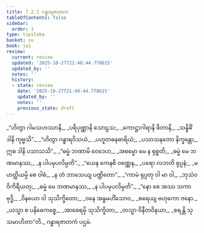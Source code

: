 ```yaml
---
title: 7.2.1 ဂန္ဓာရဇာတက
tableOfContents: false
sidebar:
  order: 1
type: tipitaka
basket: su
book: ja1
review:
  current: review
  updated: '2025-10-27T21:48:44.778615'
  updated_by: ''
  notes: ''
  history:
  - state: review
    date: '2025-10-27T21:48:44.778615'
    updated_by: ''
    notes: ''
    previous_state: draft
---
```



<ReviewStatus review={frontmatter.review} showDetails={true} />

<HypothesisAnnotation frontmatter={frontmatter} />

<DynamicBreadcrumb />

<Division number="76" book="ja1" e="ch" v="22" p="165">

<Paragraph number="1572" type="verses" book="ja1">
_“ဟိတွာ ဂါမသဟဿာနိ,_  
_ပရိပုဏ္ဏာနိ သောဠသ;_  
_ကောဋ္ဌာဂါရာနိ ဖီတာနိ,_  
_သန္နိဓိံ ဒါနိ ကုဗ္ဗသိ”._  

</Paragraph>

</Division>
<Division number="77" book="ja1" e="ch" v="22" p="165">

<Paragraph number="1573" type="verses" book="ja1">
_“ဟိတွာ ဂန္ဓာရဝိသယံ,_  
_ပဟူတဓနဓာရိယံ;_  
_ပသာသနတော နိက္ခန္တော,_  
ဣဓ ဒါနိ ပသာသသိ”._  

</Paragraph>

</Division>
<Division number="78" book="ja1" e="ch" v="22" p="165">

<Paragraph number="1574" type="verses" book="ja1">
_“ဓမ္မံ ဘဏာမိ ဝေဒေဟ,_  
_အဓမ္မော မေ န ရုစ္စတိ;_  
_ဓမ္မံ မေ ဘဏမာနဿ,_  
_န ပါပမုပလိမ္ပတိ”._  

</Paragraph>

</Division>
<Division number="79" book="ja1" e="ch" v="22" p="165">

<Paragraph number="1575" type="verses" book="ja1">
_“ယေန ကေနစိ ဝဏ္ဏေန,_  
_ပရော လဘတိ ရုပ္ပနံ;_  
_မဟတ္ထိယမ္ပိ စေ ဝါစံ,_  
_န တံ ဘာသေယျ ပဏ္ဍိတော”._  

</Paragraph>

</Division>
<Division number="80" book="ja1" e="ch" v="22" p="165">

<Paragraph number="1576" type="verses" book="ja1">
_“ကာမံ ရုပ္ပတု ဝါ မာ ဝါ,_  
_ဘုသံဝ ဝိကိရီယတု;_  
_ဓမ္မံ မေ ဘဏမာနဿ,_  
_န ပါပမုပလိမ္ပတိ”._  

</Paragraph>

</Division>
<Division number="81" book="ja1" e="ch" v="22" p="165">

<Paragraph number="1577" type="verses" book="ja1">
_“နော စေ အဿ သကာ ဗုဒ္ဓိ,_  
_ဝိနယော ဝါ သုသိက္ခိတော;_  
_ဝနေ အန္ဓမဟိံသောဝ,_  
_စရေယျ ဗဟုကော ဇနော._  

</Paragraph>

</Division>
<Division number="82" book="ja1" e="ch" v="22" p="165">

<Paragraph number="1578" type="verses" book="ja1">
_ယသ္မာ စ ပနိဓေကစ္စေ,_  
_အာစေရမှိ သုသိက္ခိတာ;_  
_တသ္မာ ဝိနီတဝိနယာ,_  
_စရန္တိ သုသမာဟိတာ”တိ._  


</Paragraph>
</Division>

<Paragraph number="1579" type="center" book="ja1">
ဂန္ဓာရဇာတကံ ပဌမံ.
</Paragraph>